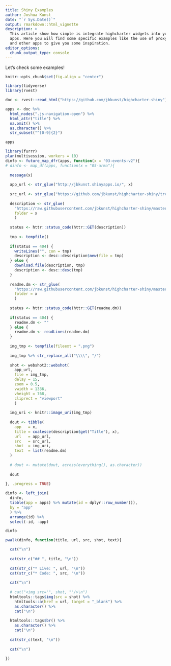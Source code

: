```yaml
---
title: Shiny Examples
author: Joshua Kunst
date: "`r Sys.Date()`"
output: rmarkdown::html_vignette
description: >
  This article show how simple is integrate highcharter widgets into your shiny
  apps. Here you will find some specific examples like the use of proxy funcions
  and other apps to give you some inspiration.
editor_options: 
  chunk_output_type: console
---
```


<script>
$(document).ready(function(){ 
  el = $(".page-header > h1")
  icon = "magic"
  text = el.text()
  text_new = "<span class=\"fa fa-" + icon  + "\"></span> " + text
  el.html(text_new) 
}) ;
</script>

Let's check some examples!

```r
knitr::opts_chunk$set(fig.align = "center")

library(tidyverse)
library(rvest)

doc <- rvest::read_html("https://github.com/jbkunst/highcharter-shiny")

apps <- doc %>% 
  html_nodes(".js-navigation-open") %>% 
  html_attr("title") %>% 
  na.omit() %>% 
  as.character() %>% 
  str_subset("^[0-9]{2}")

apps

library(furrr)
plan(multisession, workers = 10)
dinfo <- future_map_dfr(apps, function(x = "03-events-v2"){
# dinfo <- map_df(apps, function(x = "05-arma"){ 
  
  message(x)
  
  app_url <- str_glue("http://jbkunst.shinyapps.io/", x)
  
  src_url <- str_glue("https://github.com/jbkunst/highcharter-shiny/tree/master/", x)
  
  description <- str_glue(
    "https://raw.githubusercontent.com/jbkunst/highcharter-shiny/master/{ folder }/DESCRIPTION",
    folder = x
    )
  
  status <- httr::status_code(httr::GET(description))
  
  tmp <- tempfile()
  
  if(status == 404) {
    writeLines("", con = tmp)
    description <- desc::description$new(file = tmp)
  } else {
    download.file(description, tmp)
    description <- desc::desc(tmp)
  }
  
  readme.dm <- str_glue(
    "https://raw.githubusercontent.com/jbkunst/highcharter-shiny/master/{ folder }/Readme.md",
    folder = x
    )
  
  status <- httr::status_code(httr::GET(readme.dm))
  
  if(status == 404) {
    readme.dm <- ""
  } else {
    readme.dm <- readLines(readme.dm)
  }
  
  img_tmp <- tempfile(fileext = ".png")
  
  img_tmp %>% str_replace_all("\\\\", "/")
  
  shot <- webshot2::webshot(
    app_url, 
    file = img_tmp, 
    delay = 15,
    zoom = 0.5, 
    vwidth = 1336, 
    vheight = 768,
    cliprect = "viewport"
    )
  
  img_uri <- knitr::image_uri(img_tmp)
  
  dout <- tibble(
    app   = x,
    title = coalesce(description$get("Title"), x),
    url   = app_url,
    src   = src_url,
    shot  = img_uri,
    text  = list(readme.dm)
  )
  
  # dout <- mutate(dout, across(everything(), as.character))
  
  dout
  
}, .progress = TRUE)

dinfo <- left_join(
  dinfo,
  tibble(app = apps) %>% mutate(id = dplyr::row_number()),
  by = "app"
  ) %>% 
  arrange(id) %>% 
  select(-id, -app)

dinfo
```

```r
pwalk(dinfo, function(title, url, src, shot, text){

  cat("\n")
  
  cat(str_c("## ", title, "\n"))
  
  cat(str_c("* Live: ", url, "\n"))
  cat(str_c("* Code: ", src, "\n"))
  
  cat("\n")
  
  # cat("<img src='", shot, "'/>\n")
  htmltools::tags$img(src = shot) %>% 
    htmltools::a(href = url, target = "_blank") %>% 
    as.character() %>% 
    cat("\n")
  
  htmltools::tags$br() %>% 
    as.character() %>% 
    cat("\n")
  
  cat(str_c(text, "\n"))
  
  cat("\n")
  
})
```

